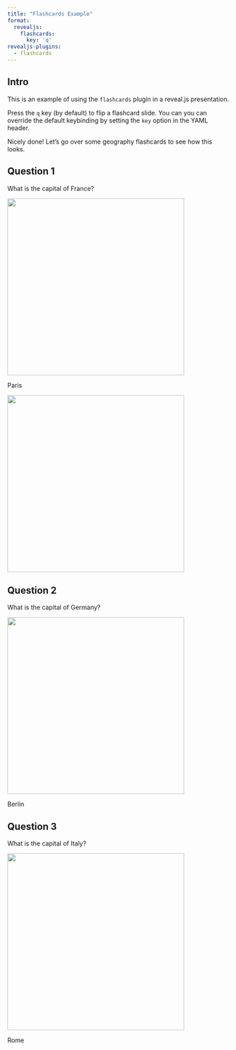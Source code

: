 ```yaml
---
title: "Flashcards Example"
format:
  revealjs:
    flashcards: 
      key: 'q'
revealjs-plugins:
  - flashcards
---
```


## Intro

::: {.flashcard-front}
This is an example of using the `flashcards` plugin in a reveal.js presentation. 

Press the `q` key (by default) to flip a flashcard slide. You can you can override the default keybinding by setting the `key` option in the YAML header.
:::

:::{.flashcard-back}
Nicely done! Let's go over some geography flashcards to see how this looks.
:::

## Question 1

::: {.flashcard-front}
What is the capital of France?

[![](https://upload.wikimedia.org/wikipedia/commons/thumb/8/80/France_location_map.svg/1252px-France_location_map.svg.png?20160102094348){height=400px}](https://en.wikipedia.org/wiki/France)
:::

::: {.flashcard-back}
Paris

![](https://upload.wikimedia.org/wikipedia/commons/c/cf/France_and_its_region.png){height=400px}
:::

## Question 2

::: {.flashcard-front}
What is the capital of Germany?

[![](https://upload.wikimedia.org/wikipedia/commons/thumb/0/0d/Germany_location_map.svg/1012px-Germany_location_map.svg.png?20130916125158){height=400px}](https://en.wikipedia.org/wiki/Germany)
:::

::: {.flashcard-back}
Berlin
:::


## Question 3

::: {.flashcard-front}
What is the capital of Italy?

[![](https://upload.wikimedia.org/wikipedia/commons/thumb/b/be/Italy_location_map.svg/954px-Italy_location_map.svg.png?20210619084651){height=400px}](https://en.wikipedia.org/wiki/Italy)
:::

::: {.flashcard-back}
Rome
:::